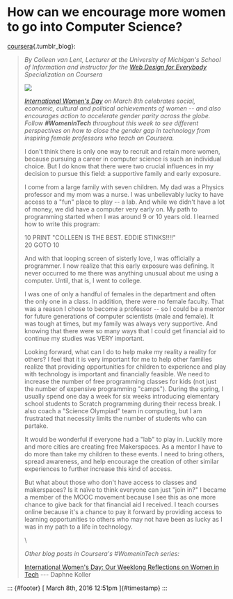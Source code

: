 How can we encourage more women to go into Computer Science?
============================================================

[coursera](http://coursera.tumblr.com/post/140694258717){.tumblr_blog}:

> *By Colleen van Lent, Lecturer at the University of Michigan's School
> of Information and instructor for the [Web Design for
> Everybody](https://www.coursera.org/specializations/web-design)
> Specialization on Coursera*
>
> ![](../../media/140695557303_0.jpg)
>
> *[International Women's Day](http://www.internationalwomensday.com/)
> on March 8th celebrates social, economic, cultural and political
> achievements of women -- and also encourages action to accelerate
> gender parity across the globe. Follow **\#WomeninTech** throughout
> this week to see different perspectives on how to close the gender gap
> in technology from inspiring female professors who teach on Coursera.*
>
> I don't think there is only one way to recruit and retain more women,
> because pursuing a career in computer science is such an individual
> choice. But I do know that there were two crucial influences in my
> decision to pursue this field: a supportive family and early exposure.
>
> I come from a large family with seven children. My dad was a Physics
> professor and my mom was a nurse. I was unbelievably lucky to have
> access to a "fun" place to play -- a lab. And while we didn't have a
> lot of money, we did have a computer very early on. My path to
> programming started when I was around 9 or 10 years old. I learned how
> to write this program:
>
> 10 PRINT "COLLEEN IS THE BEST. EDDIE STINKS!!!!"\
> 20 GOTO 10
>
> And with that looping screen of sisterly love, I was officially a
> programmer. I now realize that this early exposure was defining. It
> never occurred to me there was anything unusual about me using a
> computer. Until, that is, I went to college.
>
> I was one of only a handful of females in the department and often the
> only one in a class. In addition, there were no female faculty. That
> was a reason I chose to become a professor -- so I could be a mentor
> for future generations of computer scientists (male and female). It
> was tough at times, but my family was always very supportive. And
> knowing that there were so many ways that I could get financial aid to
> continue my studies was VERY important.
>
> Looking forward, what can I do to help make my reality a reality for
> others? I feel that it is very important for me to help other families
> realize that providing opportunities for children to experience and
> play with technology is important and financially feasible. We need to
> increase the number of free programming classes for kids (not just the
> number of expensive programming "camps"). During the spring, I usually
> spend one day a week for six weeks introducing elementary school
> students to Scratch programming during their recess break. I also
> coach a "Science Olympiad" team in computing, but I am frustrated that
> necessity limits the number of students who can partake.
>
> It would be wonderful if everyone had a "lab" to play in. Luckily more
> and more cities are creating free Makerspaces. As a mentor I have to
> do more than take my children to these events. I need to bring others,
> spread awareness, and help encourage the creation of other similar
> experiences to further increase this kind of access.
>
> But what about those who don't have access to classes and makerspaces?
> Is it naïve to think everyone can just "join in?" I became a member of
> the MOOC movement because I see this as one more chance to give back
> for that financial aid I received. I teach courses online because it's
> a chance to pay it forward by providing access to learning
> opportunities to others who may not have been as lucky as I was in my
> path to a life in technology.
>
> \
>
> *Other blog posts in Coursera's \#WomeninTech series:*
>
> [International Women's Day: Our Weeklong Reflections on Women in
> Tech](http://coursera.tumblr.com/post/140643188302/international-womens-day-our-weeklong)
> --- Daphne Koller

::: {#footer}
[ March 8th, 2016 12:51pm ]{#timestamp}
:::
